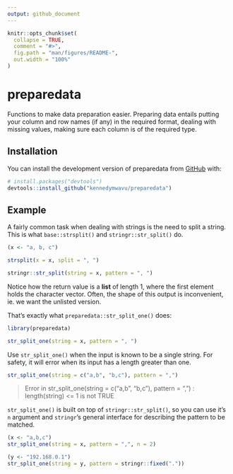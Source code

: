 ```yaml
---
output: github_document
---
```


<!-- README.md is generated from README.Rmd. Please edit that file -->

```r
knitr::opts_chunk$set(
  collapse = TRUE,
  comment = "#>",
  fig.path = "man/figures/README-",
  out.width = "100%"
)
```

# preparedata

<!-- badges: start -->
<!-- badges: end -->

Functions to make data preparation easier. Preparing data entails putting your column and row names (if any) in the required format, dealing with missing values, making sure each column is of the required type.

## Installation

You can install the development version of preparedata from [GitHub](https://github.com/) with:

``` r
# install.packages("devtools")
devtools::install_github("kennedymwavu/preparedata")
```

## Example

A fairly common task when dealing with strings is the need to split a string. This is what `base::strsplit()` and `stringr::str_split()` do.

```r
(x <- "a, b, c")

strsplit(x = x, split = ", ")

stringr::str_split(string = x, pattern = ", ")
```

Notice how the return value is a **list** of length 1, where the first element holds the character vector. Often, the shape of this output is inconvenient, ie. we want the unlisted version.

That's exactly what `preparedata::str_split_one()` does:

```r
library(preparedata)

str_split_one(string = x, pattern = ", ")
```

Use `str_split_one()` when the input is known to be a single string. 
For safety, it will error when its input has a length greater than one.

```r
str_split_one(string = c("a,b", "b,c"), pattern = ",")
```
> Error in str_split_one(string = c("a,b", "b,c"), pattern = ",") : 
length(string) <= 1 is not TRUE


`str_split_one()` is built on top of `stringr::str_split()`, so you can use it's `n` argument and `stringr`'s general interface for describing the pattern to be matched.

```r
(x <- "a,b,c")
str_split_one(string = x, pattern = ",", n = 2)

(y <- "192.168.0.1")
str_split_one(string = y, pattern = stringr::fixed("."))
```

